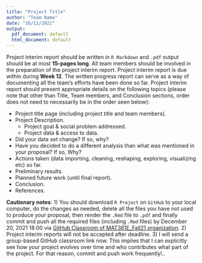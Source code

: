```yaml
---
title: "Project Title"
author: "Team Name"
date: "16/11/2021"
output:
  pdf_document: default
  html_document: default
---
```


Project interim report should be written in `R Markdown` and `.pdf` output should be at most **15-pages long**. All team members should be involved in the preparation of the project interim report. Project interim report is due within during **Week 12**. The written progress report can serve as a way of documenting all the team's efforts have been done so far. Project interim report should present appropriate details on the following topics (please note that other than Title, Team members, and Conclusion sections, order does not need to necessarily be in the order seen below):

* Project title page (including project title and team members).
* Project Description.
 	 * Project goal & social problem addressed.
	 * Project data & access to data.
*	Did your data set change? If so, why?
*	Have you decided to do a different analysis than what was mentioned in your proposal? If so, Why?
*	Actions taken (data importing, cleaning, reshaping, exploring, visualizing etc) so far.
*	Preliminary results.
*	Planned future work (until final report).
*	Conclusion.
*	References.


**Cautionary notes**: 
1) You should download `R Project` on `GitHub` to your local computer, do the changes as needed, delete all the files you have not used to produce your proposal, then render the `.Rmd` file to `.pdf` and finally commit and push all the required files (including `.Rmd` files) by
December 20, 2021  18:00 via [GitHub Classroom of MAT381E_Fall21 organization](https://github.com/MAT381E_Fall21).
2) Project interim reports will not be accepted after deadline. 
3) I will send a group-based GitHub classroom link now. This implies that I can explicitly see how your project evolves over time and who contributes what part of the project. For that reason, commit and push work frequently!..


